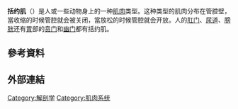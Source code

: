 '''括约肌'''（{{lang-en|Sphincter}}）是人或一些动物身上的一种[[肌肉|肌肉]]类型。这种类型的肌肉分布在管腔壁，當收缩的时候管腔就会被关闭，當放松的时候管腔就会开放。人的[[肛门|肛门]]、[[尿道|尿道]]、[[膀胱|膀胱]]还有[[胃|胃]]部的[[贲门|贲门]]和[[幽门|幽门]]都有括约肌。

== 參考資料 ==
{{Reflist}}

==外部連結==

[[Category:解剖学|Category:解剖学]]
[[Category:肌肉系统|Category:肌肉系统]]